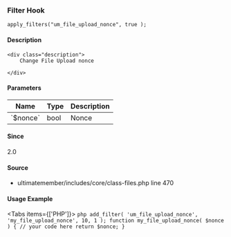 
### Filter Hook    
    
```
apply_filters("um_file_upload_nonce", true );
```

#### Description
    <div class="description">
        Change File Upload nonce
 
    </div>

#### Parameters
            
<table className="table-auto mt-2 border dark:border-gray-500 p-5 text-sm text-left">
<thead>
<tr>
<th  className="px-3">Name</th>
<th  className="px-3">Type</th>
<th  className="px-3">Description</th>
</tr>
</thead>
<tbody>
               <tr >
               <td className="px-3 py-2">`$nonce`</td>
               <td className="px-3 py-2">bool</td>
               <td className="px-3 py-2 text-sm">Nonce</td>
               </tr>
</tbody>
</table>

#### Since
<div class="description">
2.0
</div>

#### Source
  - <Link href="/developer/files/includes-core-class-files#source-view.470">ultimatemember/includes/core/class-files.php</Link> <Link href="/developer/files/includes-core-class-files#source-view.470">line 470</Link>



#### Usage Example

<Tabs items={['PHP']}>
    <Tab>
    ```php
    add_filter( 'um_file_upload_nonce', 'my_file_upload_nonce', 10, 1 );
 function my_file_upload_nonce( $nonce ) {
     // your code here
     return $nonce;
 }
    ```
    </Tab>
</Tabs>